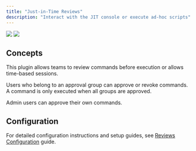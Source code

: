 ```yaml
---
title: "Just-in-Time Reviews"
description: "Interact with the JIT console or execute ad-hoc scripts"
---
```


<Frame>
  <img
    className="block dark:hidden"
    src="/images/learn/review_light.png"
  />
  <img
    className="hidden dark:block"
    src="/images/learn/review_dark.png"
  />
</Frame>


<Prerequisites />

## Concepts

This plugin allows teams to review commands before execution or allows time-based sessions.

Users who belong to an approval group can approve or revoke commands. A command is only executed when all groups are approved.

<Note>
Admin users can approve their own commands.
</Note>

## Configuration
For detailed configuration instructions and setup guides, see [Reviews Configuration](/setup/configuration/jit-reviews-configuration) guide.

